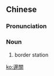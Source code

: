 {{also|边关}}
==Chinese==
{{zh-forms|s=边关}}

===Pronunciation===
{{zh-pron
|m=biānguān
|cat=n
}}

===Noun===
{{zh-noun}}
# border station

[[ko:邊關]]